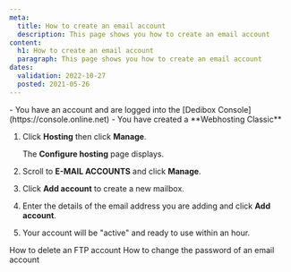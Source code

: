 ```yaml
---
meta:
  title: How to create an email account
  description: This page shows you how to create an email account
content:
  h1: How to create an email account
  paragraph: This page shows you how to create an email account
dates:
  validation: 2022-10-27
  posted: 2021-05-26
---
```


<Message type="requirement">
  - You have an account and are logged into the [Dedibox Console](https://console.online.net)
  - You have created a **Webhosting Classic**
</Message>

1. Click **Hosting** then click **Manage**. 
    <Lightbox src="scaleway_webhostingc_manage.webp" alt="" />

    The **Configure hosting** page displays.
2. Scroll to **E-MAIL ACCOUNTS** and click **Manage**.
    <Lightbox src="scaleway_manage_email.webp" alt="" />
3. Click **Add account** to create a new mailbox.
    <Lightbox src="scaleway_add_email.webp" alt="" />
4. Enter the details of the email address you are adding and click **Add account**.
5. Your account will be "active" and ready to use within an hour.

<Navigation title="See Also">
  <PreviousButton to="/webhosting/classic/how-to/delete-ftp-account/">How to delete an FTP account</PreviousButton>
  <NextButton to="/webhosting/classic/how-to/change-email-account-password/">How to change the password of an email account</NextButton>
</Navigation> 
